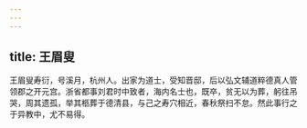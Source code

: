 ```yaml
---
---
---
```

title: 王眉叟
---




王眉叟寿衍，号溪月，杭州人。出家为道士，受知晋邸，后以弘文辅道粹德真人管领郡之开元宫。浙省都事刘君时中致者，海内名士也，既卒，贫无以为葬，躬往吊哭，周其遗孤，举其柩葬于德清县，与己之寿穴相近，春秋祭扫不怠。然此事行之于异教中，尤不易得。
